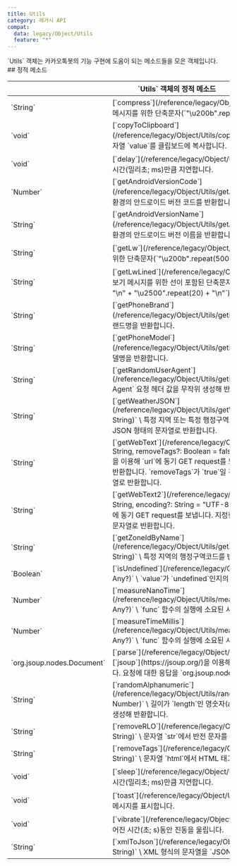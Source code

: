```yaml
---
title: Utils
category: 레거시 API
compat:
  data: legacy/Object/Utils
  feature: "*"
---
```


<Section>
  `Utils` 객체는 카카오톡봇의 기능 구현에 도움이 되는 메소드들을 모은 객체입니다.
</Section>
<Section>
  ## 정적 메소드

  <Table>
    <Thead>
      <Tr>
        <Th colSpan="2">`Utils` 객체의 정적 메소드</Th>
      </Tr>
    </Thead>
    <Tbody>
      <Tr>
        <Td><span>`String`</span></Td>
        <Td>
          [`compress`](/reference/legacy/Object/Utils/compress)`()` \
          전체보기 메시지를 위한 단축문자(`"\u200b".repeat(1000) + "\n"`)를 반환합니다.
        </Td>
      </Tr>
      <Tr>
        <Td><span>`void`</span></Td>
        <Td>
          [`copyToClipboard`](/reference/legacy/Object/Utils/copyToClipboard)`(value: String)` \
          문자열 `value`를 클립보드에 복사합니다.
        </Td>
      </Tr>
      <Tr>
        <Td><span>`void`</span></Td>
        <Td>
          [`delay`](/reference/legacy/Object/Utils/delay)`(mil: Number)` \
          일정 시간(밀리초; ms)만큼 지연합니다.
        </Td>
      </Tr>
      <Tr>
        <Td><span>`Number`</span></Td>
        <Td>
          [`getAndroidVersionCode`](/reference/legacy/Object/Utils/getAndroidVersionCode)`()` \
          앱 구동 환경의 안드로이드 버전 코드를 반환합니다.
        </Td>
      </Tr>
      <Tr>
        <Td><span>`String`</span></Td>
        <Td>
          [`getAndroidVersionName`](/reference/legacy/Object/Utils/getAndroidVersionName)`()` \
          앱 구동 환경의 안드로이드 버전 이름을 반환합니다.
        </Td>
      </Tr>
      <Tr>
        <Td><span>`String`</span></Td>
        <Td>
          [`getLw`](/reference/legacy/Object/Utils/getLw)`()` \
          전체보기 메시지를 위한 단축문자(`"\u200b".repeat(500)`)를 반환합니다.
        </Td>
      </Tr>
      <Tr>
        <Td><span>`String`</span></Td>
        <Td>
          [`getLwLined`](/reference/legacy/Object/Utils/getLwLined)`()` \
          전체보기 메시지를 위한 선이 포함된 단축문자 세트(`"\u200b".repeat(500) + "\n" + "\u2500".repeat(20) + "\n"`)를 반환합니다.
        </Td>
      </Tr>
      <Tr>
        <Td><span>`String`</span></Td>
        <Td>
          [`getPhoneBrand`](/reference/legacy/Object/Utils/getPhoneBrand)`()` \
          앱 구동 기기의 브랜드명을 반환합니다.
        </Td>
      </Tr>
      <Tr>
        <Td><span>`String`</span></Td>
        <Td>
          [`getPhoneModel`](/reference/legacy/Object/Utils/getPhoneModel)`()` \
          앱 구동 기기의 모델명을 반환합니다.
        </Td>
      </Tr>
      <Tr>
        <Td><span>`String`</span></Td>
        <Td>
          [`getRandomUserAgent`](/reference/legacy/Object/Utils/getRandomUserAgent)`()` \
          `User-Agent` 요청 헤더 값을 무작위 생성해 반환합니다.
        </Td>
      </Tr>
      <Tr>
        <Td><span>`String`</span></Td>
        <Td>
          [`getWeatherJSON`](/reference/legacy/Object/Utils/getWeatherJSON)`(locationOrZoneId: String)` \
          특정 지역 또는 특정 행정구역코드로 식별되는 지역의 기상 정보를 JSON 형태의 문자열로 반환합니다.
        </Td>
      </Tr>
      <Tr>
        <Td><span>`String`</span></Td>
        <Td>
          [`getWebText`](/reference/legacy/Object/Utils/getWebText)`(url: String, removeTags?: Boolean = false)` \
          [`jsoup`](https://jsoup.org/)을 이용해 `url`에 동기 GET request를 보냅니다. 요청에 대한 응답을 문자열로 반환합니다. `removeTags`가 `true`일
          경우 HTML 태그를 삭제한 응답을 문자열로 반환합니다.
        </Td>
      </Tr>
      <Tr>
        <Td><span>`String`</span></Td>
        <Td>
          [`getWebText2`](/reference/legacy/Object/Utils/getWebText2)`(url: String, encoding?: String = "UTF-8")` \
          `java.net` 패키지를 이용해 `url`에 동기 GET request를 보냅니다. 지정한 인코딩 형식의 요청에 대한 응답을 문자열로 반환합니다.
        </Td>
      </Tr>
      <Tr>
        <Td><span>`String`</span></Td>
        <Td>
          [`getZoneIdByName`](/reference/legacy/Object/Utils/getZoneIdByName)`(location: String)` \
          특정 지역의 행정구역코드를 반환합니다.
        </Td>
      </Tr>
      <Tr>
        <Td><span>`Boolean`</span></Td>
        <Td>
          [`isUndefined`](/reference/legacy/Object/Utils/isUndefined)`(value: Any?)` \
          `value`가 `undefined`인지의 여부를 반환합니다.
        </Td>
      </Tr>
      <Tr>
        <Td><span>`Number`</span></Td>
        <Td>
          [`measureNanoTime`](/reference/legacy/Object/Utils/measureNanoTime)`(func: () => Any?)` \
          `func` 함수의 실행에 소요된 시간을 반환합니다.(나노초; ns)
        </Td>
      </Tr>
      <Tr>
        <Td><span>`Number`</span></Td>
        <Td>
          [`measureTimeMillis`](/reference/legacy/Object/Utils/measureTimeMillis)`(func: () => Any?)` \
          `func` 함수의 실행에 소요된 시간을 반환합니다.(밀리초; ms)
        </Td>
      </Tr>
      <Tr>
        <Td><span>`org.jsoup.nodes.Document`</span></Td>
        <Td>
          [`parse`](/reference/legacy/Object/Utils/parse)`(url: String)` \
          [`jsoup`](https://jsoup.org/)을 이용해 `url`에 동기 GET request를 보냅니다. 요청에 대한 응답을 `org.jsoup.nodes.Document` 값으로
          반환합니다.
        </Td>
      </Tr>
      <Tr>
        <Td><span>`String`</span></Td>
        <Td>
          [`randomAlphanumeric`](/reference/legacy/Object/Utils/randomAlphanumeric)`(length: Number)` \
          길이가 `length`인 영숫자(alphanumeric characters)를 무작위 생성해 반환합니다.
        </Td>
      </Tr>
      <Tr>
        <Td><span>`String`</span></Td>
        <Td>
          [`removeRLO`](/reference/legacy/Object/Utils/removeRLO)`(str: String)` \
          문자열 `str`에서 반전 문자를 삭제한 값을 반환합니다.
        </Td>
      </Tr>
      <Tr>
        <Td><span>`String`</span></Td>
        <Td>
          [`removeTags`](/reference/legacy/Object/Utils/removeTags)`(html: String)` \
          문자열 `html`에서 HTML 태그를 삭제한 값을 반환합니다.
        </Td>
      </Tr>
      <Tr>
        <Td><span>`void`</span></Td>
        <Td>
          [`sleep`](/reference/legacy/Object/Utils/sleep)`(mil: Number)` \
          일정 시간(밀리초; ms)만큼 지연합니다.
        </Td>
      </Tr>
      <Tr>
        <Td><span>`void`</span></Td>
        <Td>
          [`toast`](/reference/legacy/Object/Utils/toast)`(msg: String)` \
          토스트 메시지를 표시합니다.
        </Td>
      </Tr>
      <Tr>
        <Td><span>`void`</span></Td>
        <Td>
          [`vibrate`](/reference/legacy/Object/Utils/vibrate)`(sec: Number)` \
          주어진 시간(초; s)동안 진동을 울립니다.
        </Td>
      </Tr>
      <Tr>
        <Td><span>`String`</span></Td>
        <Td>
          [`xmlToJson`](/reference/legacy/Object/Utils/xmlToJson)`(xml: String)` \
          XML 형식의 문자열을 `JSON String`으로 변환한 값을 반환합니다.
        </Td>
      </Tr>
    </Tbody>
  </Table>
</Section>